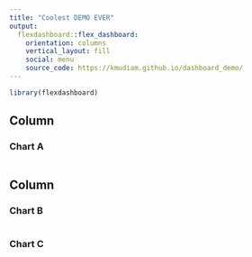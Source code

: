 ```yaml
---
title: "Coolest DEMO EVER"
output: 
  flexdashboard::flex_dashboard:
    orientation: columns
    vertical_layout: fill
    social: menu
    source_code: https://kmudiam.github.io/dashboard_demo/
---
```


```r
library(flexdashboard)
```

Column {data-width=650}
-----------------------------------------------------------------------

### Chart A

```r

```

Column {data-width=350}
-----------------------------------------------------------------------

### Chart B

```r

```

### Chart C

```r

```

